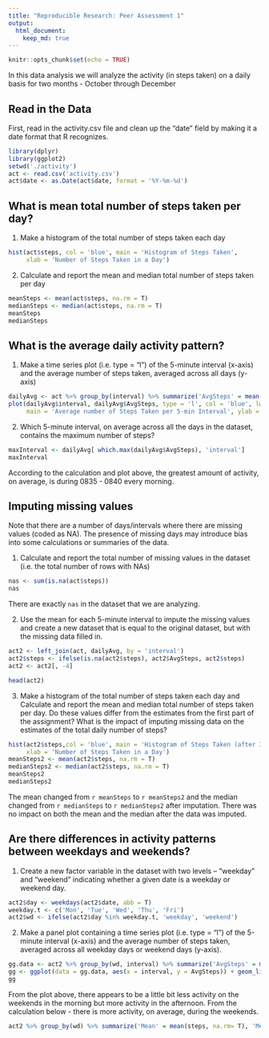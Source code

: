 ```yaml
---
title: "Reproducible Research: Peer Assessment 1"
output: 
  html_document:
    keep_md: true
---
```


```r
knitr::opts_chunk$set(echo = TRUE)
```

In this data analysis we will analyze the activity (in steps taken) on a daily basis for two months - October through December 

## Read in the Data

First, read in the activity.csv file and clean up the "date" field by making it a date format that R recognizes.
```r
library(dplyr)
library(ggplot2)
setwd('./activity')
act <- read.csv('activity.csv')
act$date <- as.Date(act$date, format = '%Y-%m-%d')

```


## What is mean total number of steps taken per day?

 1. Make a histogram of the total number of steps taken each day

```r
hist(act$steps, col = 'blue', main = 'Histogram of Steps Taken', 
     xlab = 'Number of Steps Taken in a Day')
```
 
 
 2. Calculate and report the mean and median total number of steps taken per day


```r
meanSteps <- mean(act$steps, na.rm = T)
medianSteps <- median(act$steps, na.rm = T)
meanSteps
medianSteps
```

## What is the average daily activity pattern?
 
 1. Make a time series plot (i.e. type = "l") of the 5-minute interval (x-axis) and the average number of steps taken, averaged across all days (y-axis)
 
```r
dailyAvg <- act %>% group_by(interval) %>% summarize('AvgSteps' = mean(steps, na.rm=T))
plot(dailyAvg$interval, dailyAvg$AvgSteps, type = 'l', col = 'blue', lwd = 2, 
     main = 'Average number of Steps Taken per 5-min Interval', ylab = 'Avg Steps', xlab = 'Interval')
```

 2. Which 5-minute interval, on average across all the days in the dataset, contains the maximum number of steps?
```r
maxInterval <- dailyAvg[ which.max(dailyAvg$AvgSteps), 'interval']
maxInterval
```
According to the calculation and plot above, the greatest amount of activity, on average, is during 0835 - 0840 every morning.

## Imputing missing values

Note that there are a number of days/intervals where there are missing values (coded as NA). The presence of missing days may introduce bias into some calculations or summaries of the data.

 1. Calculate and report the total number of missing values in the dataset (i.e. the total number of rows with NAs)
```r
nas <- sum(is.na(act$steps))
nas
```

There are exactly `nas` in the dataset that we are analyzing.

2. Use the mean for each 5-minute interval to impute the missing values and create a new dataset that is equal to the original dataset, but with the missing data filled in.

```r
act2 <- left_join(act, dailyAvg, by = 'interval')
act2$steps <- ifelse(is.na(act2$steps), act2$AvgSteps, act2$steps)
act2 <- act2[, -4]

head(act2)
```

 3. Make a histogram of the total number of steps taken each day and Calculate and report the mean and median total number of steps taken per day. Do these values differ from the estimates from the first part of the assignment? What is the impact of imputing missing data on the estimates of the total daily number of steps?

```r
hist(act2$steps,col = 'blue', main = 'Histogram of Steps Taken (after Imputation)', 
     xlab = 'Number of Steps Taken in a Day')
meanSteps2 <- mean(act2$steps, na.rm = T)
medianSteps2 <- median(act2$steps, na.rm = T)
meanSteps2
medianSteps2
```

The mean changed from `r meanSteps` to `r meanSteps2` and the median changed from `r medianSteps` to `r medianSteps2` after imputation.  There was no impact on both the mean and the median after the data was imputed.

## Are there differences in activity patterns between weekdays and weekends?

 1. Create a new factor variable in the dataset with two levels -- "weekday" and "weekend" indicating whether a given date is a weekday or weekend day.

```r
act2$day <- weekdays(act2$date, abb = T)
weekday.t <- c('Mon', 'Tue', 'Wed', 'Thu', 'Fri')
act2$wd <- ifelse(act2$day %in% weekday.t, 'weekday', 'weekend')
```
 
 2. Make a panel plot containing a time series plot (i.e. type = "l") of the 5-minute interval (x-axis) and the average number of steps taken, averaged across all weekday days or weekend days (y-axis).
 
```r
gg.data <- act2 %>% group_by(wd, interval) %>% summarize('AvgSteps' = mean(steps, na.rm = T))
gg <- ggplot(data = gg.data, aes(x = interval, y = AvgSteps)) + geom_line(lwd = 1.5, col = 'blue') + facet_grid(wd~.)
gg
```

From the plot above, there appears to be a little bit less activity on the weekends in the morning but more activity in the afternoon.  From the calculation below - there is more activity, on average, during the weekends.

```r
act2 %>% group_by(wd) %>% summarize('Mean' = mean(steps, na.rm= T), 'Median' = median(steps, na.rm = T))
```


